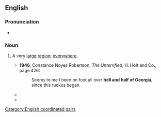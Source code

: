 ==English==

===Pronunciation===
* {{audio|en|en-au-hell and half of Georgia.ogg|Audio (AU)}}

===Noun===
{{en-noun|head=[[hell]] and [[half]] of [[Georgia]]|-}}

# {{lb|en|idiomatic|US}} A very [[large]] [[region]]; [[everywhere]].
#* '''1946''', Constance Noyes Robertson, ''The Unterrified'', H. Holt and Co., page 426:
#*: Seems to me I been on foot all over '''hell and half of Georgia''', since this ruckus began.
#* {{quote-text|en|year=2001|author=Sallie Bissell|title=In the Forest of Harm|page=262|passage=''Idiot'', she scolded herself. ''You've tracked Alex through '''hell and half of Georgia''', only to fall in a stupid well!''}}
#* {{quote-text|en|year=2006|author=Ted G. Arthurs|title=Land with No Sun: A Year in Vietnam with the 173rd Airborne|page=23|passage=The hitch is that the ship is so powerful—it must be, to do the things for which it has been designed—that its twin rotors blast away '''Hell and half of Georgia''' with the turbulence it causes on landing or taking off.}}

[[Category:English coordinated pairs]]